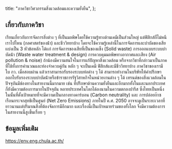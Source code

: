 
  title: "ภาควิชาวิศวกรรมสิ่งแวดล้อมและความยั่งยืน",
};

<MajorHeader major={Major.ALL[1]} />

## เกี่ยวกับภาควิชา

เรียนเกี่ยวกับการจัดการสิ่งต่าง ๆ ที่เป็นมลพิษโดยใช้ความรู้ทางด้านเคมีเป็นส่วนใหญ่ แต่ฟิสิกส์ก็ไม่หนีเราไปไหน (กลศาสตร์ของน้ํา) และชีววิทยาบ้าง โดยจะใช้ความรู้เหล่านี้ในการจัดการและบําบัดของเสีย เเบ่งเป็น 3 หัวข้อหลัก ได้เเก่ การจัดการของเสียที่เป็นของแข็ง (Solid waste) การออกแบบระบบบําบัดน้ํา (Waste water treatment & design) การควบคุมมลพิษทางอากาศและเสียง (Air pollution & noise) ถ้าน้องมีความสนใจในการแก้ปัญหาสิ่งเเวดล้อม หรือจากวิชาที่กล่าวมาเป็นภาคที่ใช้ทั้งการคํานวณและท่องจําควบคู่กัน หลัก ๆ จะเป็นเคมี ฟิสิกส์และมีชีววิทยาบ้าง ภาควิชาของเรามีใบ กว. เมื่อสอบผ่าน แล้วเราสามารถรับรองระบบท่อต่าง ๆ ได้ สามารถทํางานในบริษัทให้คําปรึกษา ออกใบรับรองระบบบําบัดน้ําหรือข้าราชการรัฐวิสาหกิจในหน่วยงานต่าง ๆ ได้ เทรนด์ของสิ่งแวดล้อมในปัจจุบันมีช่องทางในสายงานนี้มากมาย เช่น ที่ปรึกษาด้านความยั่งยืนและอีกมากทั้งในและนอกประเทศก็ยังมีความต้องการมากในปัจจุบัน หลายประเทศในโลกได้ลงนามในความตกลงปารีส ซึ่งไทยเป็นหนึ่ง ในนั้นที่ตั้งเป้าหมายที่จะมีความเป็นกลางทางคาร์บอน (Carbon neutrality) และ การปล่อยก๊าซเรือนกระจกสุทธิเป็นศูนย์ (Net Zero Emissions) ภายในปี ค.ศ. 2050 อาจจะดูเป็นระยะเวลาที่ยาวนานแต่ปริมาณสิ่งที่ต้องจัดการมีอีกมาก และเรื่องนี้เป็นเป้าหมายร่วมของทั้งโลก จึงมีความต้องการในสายงานนี้สูงขึ้นเรื่อย ๆ

## ข้อมูลเพิ่มเติม

https://env.eng.chula.ac.th/
